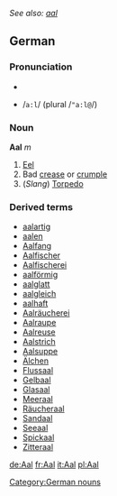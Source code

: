 ''See also: [[aal]]''
==German==
===Pronunciation===
*{{IPA|/aːl/ (plural /ˈaːlə/)}}
*{{SAMPA}} /<tt>a:l</tt>/ (plural /<tt>"a:l@</tt>/)

{{de-conj-noun|Aal|Aale|Aals]], [[Aales|Aale|Aal]], [[Aale|Aalen|Aal|Aale}}
===Noun===
'''Aal''' ''m''
#[[eel|Eel]]
#Bad [[crease]] or [[crumple]]
#(''Slang'') [[torpedo|Torpedo]]

===Derived terms===
*[[aalartig]]
*[[aalen]]
*[[Aalfang]]
*[[Aalfischer]]
*[[Aalfischerei]]
*[[aalförmig]]
*[[aalglatt]]
*[[aalgleich]]
*[[aalhaft]]
*[[Aalräucherei]]
*[[Aalraupe]]
*[[Aalreuse]]
*[[Aalstrich]]
*[[Aalsuppe]]
*[[Älchen]]
*[[Flussaal]]
*[[Gelbaal]]
*[[Glasaal]]
*[[Meeraal]]
*[[Räucheraal]]
*[[Sandaal]]
*[[Seeaal]]
*[[Spickaal]]
*[[Zitteraal]]

[[Category:German nouns]]

[[de:Aal]]
[[fr:Aal]]
[[it:Aal]]
[[pl:Aal]]